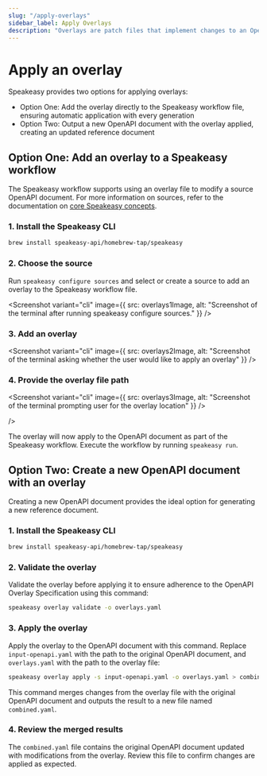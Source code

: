 ```yaml
---
slug: "/apply-overlays"
sidebar_label: Apply Overlays
description: "Overlays are patch files that implement changes to an OpenAPI document without modifying the upstream source. This guide explains how overlays work and how to apply them."
---
```



# Apply an overlay

Speakeasy provides two options for applying overlays:

- Option One: Add the overlay directly to the Speakeasy workflow file, ensuring automatic application with every generation
- Option Two: Output a new OpenAPI document with the overlay applied, creating an updated reference document

## Option One: Add an overlay to a Speakeasy workflow

The Speakeasy workflow supports using an overlay file to modify a source OpenAPI document. For more information on sources, refer to the documentation on [core Speakeasy concepts](/docs/core-concepts#sources).

### 1. Install the Speakeasy CLI

```bash
brew install speakeasy-api/homebrew-tap/speakeasy
```

### 2. Choose the source 

Run `speakeasy configure sources` and select or create a source to add an overlay to the Speakeasy workflow file.

<Screenshot 
  variant="cli" 
  image={{
    src: overlays1Image,
    alt: "Screenshot of the terminal after running speakeasy configure sources."
  }}
/>

### 3. Add an overlay

<Screenshot 
  variant="cli" 
  image={{
    src: overlays2Image,
    alt: "Screenshot of the terminal asking whether the user would like to apply an overlay"
  }}
/>

### 4. Provide the overlay file path


<Screenshot 
  variant="cli" 
  image={{
    src: overlays3Image,
    alt: "Screenshot of the terminal prompting user for the overlay location"
  }}
/>

/>


The overlay will now apply to the OpenAPI document as part of the Speakeasy workflow. Execute the workflow by running `speakeasy run`.

## Option Two: Create a new OpenAPI document with an overlay

Creating a new OpenAPI document provides the ideal option for generating a new reference document.


### 1. Install the Speakeasy CLI

```bash
brew install speakeasy-api/homebrew-tap/speakeasy
```

### 2. Validate the overlay

Validate the overlay before applying it to ensure adherence to the OpenAPI Overlay Specification using this command:

```bash
speakeasy overlay validate -o overlays.yaml
```



### 3. Apply the overlay

Apply the overlay to the OpenAPI document with this command. Replace `input-openapi.yaml` with the path to the original OpenAPI document, and `overlays.yaml` with the path to the overlay file:

```bash
speakeasy overlay apply -s input-openapi.yaml -o overlays.yaml > combined.yaml
```

This command merges changes from the overlay file with the original OpenAPI document and outputs the result to a new file named `combined.yaml`.

### 4. Review the merged results

The `combined.yaml` file contains the original OpenAPI document updated with modifications from the overlay. Review this file to confirm changes are applied as expected.


